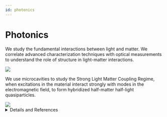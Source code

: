 ```yaml
---
id: photonics
---
```




# Photonics

We study the fundamental interactions between light and matter. We correlate advanced characterization techniques with optical measurements to understand the role of structure in light-matter interactions.

<img src={i1} className="research-img"/>
<br/>

We use microcavities to study the Strong Light Matter Coupling Regime, when excitations in the material interact strongly with modes in the electromagnetic field, to form hybridized half-matter half-light quasiparticles. 

<img src={i2} className="research-img"/>
<br/>

<details>
<summary>Details and References</summary>

Group Memebers: [Martin](../People/Graduate%20Students/martin)

Metal-halide perovskites have demonstrated great potential for photonic applications due to their tunable bandgap through compositional change, which allows for light absorption from the ultraviolet to the near infra-red. In quantum photonics, the interactions of light with matter play an essential role in determining the output quantum state of light. However, it is not yet fully explored how the structure of perovskites affects their light-matter interactions.  Our research focuses on understanding the dynamics of light-induced excited states in metal halide perovskites and their dependance on structural properties. By understanding the relationship between the structural properties of perovskites and their light-matter interactions, we aim to design novel photonic devices with improved performance.
    
</details>
